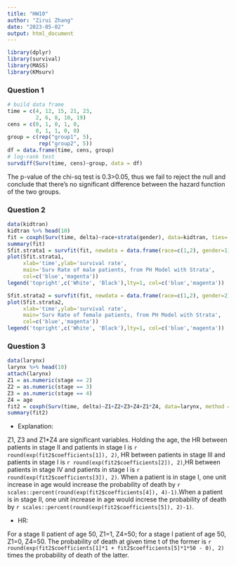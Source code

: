 ```yaml
---
title: "HW10"
author: "Zirui Zhang"
date: "2023-05-02"
output: html_document
---
```

```r
library(dplyr)
library(survival)
library(MASS)
library(KMsurv)
```

### Question 1

```r
# build data frame
time = c(4, 12, 15, 21, 23,
         2, 6, 8, 10, 19)
cens = c(0, 1, 0, 1, 0,
         0, 1, 1, 0, 0)
group = c(rep("group1", 5),
          rep("group2", 5))
df = data.frame(time, cens, group)
# log-rank test
survdiff(Surv(time, cens)~group, data = df)
```
The p-value of the chi-sq test is 0.3>0.05, thus we fail to reject the null and conclude that there's no significant difference between the hazard function of the two groups.

### Question 2

```r
data(kidtran)
kidtran %>% head(10)
fit = coxph(Surv(time, delta)~race+strata(gender), data=kidtran, ties='breslow')
summary(fit)
Sfit.strata1 = survfit(fit, newdata = data.frame(race=c(1,2), gender=1))
plot(Sfit.strata1, 
     xlab='time',ylab='survival rate',
     main='Surv Rate of male patients, from PH Model with Strata',
     col=c('blue','magenta'))
legend('topright',c('White', 'Black'),lty=1, col=c('blue','magenta'))

Sfit.strata2 = survfit(fit, newdata = data.frame(race=c(1,2), gender=2))
plot(Sfit.strata2, 
     xlab='time',ylab='survival rate',
     main='Surv Rate of female patients, from PH Model with Strata',
     col=c('blue','magenta'))
legend('topright',c('White', 'Black'),lty=1, col=c('blue','magenta'))
```

### Question 3

```r
data(larynx)
larynx %>% head(10)
attach(larynx)
Z1 = as.numeric(stage == 2)
Z2 = as.numeric(stage == 3)
Z3 = as.numeric(stage == 4)
Z4 = age
fit2 = coxph(Surv(time, delta)~Z1+Z2+Z3+Z4+Z1*Z4, data=larynx, method = 'breslow')
summary(fit2)
```
- Explanation:

Z1, Z3 and Z1*Z4 are significant variables. Holding the age, the HR between patients in stage II and patients in stage I is `r round(exp(fit2$coefficients[1]), 2)`, HR between patients in stage III and patients in stage I is `r round(exp(fit2$coefficients[2]), 2)`,HR between patients in stage IV and patients in stage I is `r round(exp(fit2$coefficients[3]), 2)`. When a patient is in stage I, one unit increase in age would increase the probability of death by `r scales::percent(round(exp(fit2$coefficients[4]), 4)-1)`.When a patient is in stage II, one unit increase in age would increse the probability of death by `r scales::percent(round(exp(fit2$coefficients[5]), 2)-1)`.


- HR:

For a stage II patient of age 50, Z1=1, Z4=50; for a stage I patient of age 50, Z1=0, Z4=50. The probability of death at given time t of the former is `r round(exp(fit2$coefficients[1]*1 + fit2$coefficients[5]*1*50 - 0), 2)` times the probability of death of the latter. 



